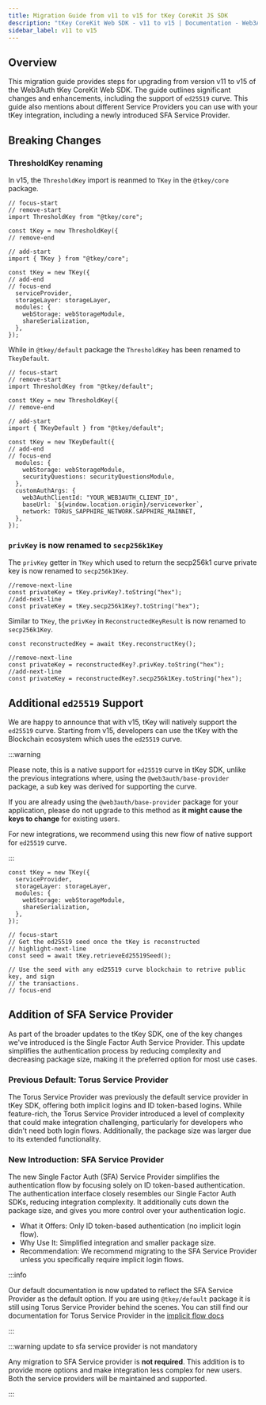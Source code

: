 ```yaml
---
title: Migration Guide from v11 to v15 for tKey CoreKit JS SDK
description: "tKey CoreKit Web SDK - v11 to v15 | Documentation - Web3Auth"
sidebar_label: v11 to v15
---
```


## Overview

This migration guide provides steps for upgrading from version v11 to v15 of the Web3Auth tKey
CoreKit Web SDK. The guide outlines significant changes and enhancements, including the support of
`ed25519` curve. This guide also mentions about different Service Providers you can use with your
tKey integration, including a newly introduced SFA Service Provider.

## Breaking Changes

### ThresholdKey renaming

In v15, the `ThresholdKey` import is reanmed to `TKey` in the `@tkey/core` package.

```tsx
// focus-start
// remove-start
import ThresholdKey from "@tkey/core";

const tKey = new ThresholdKey({
// remove-end

// add-start
import { TKey } from "@tkey/core";

const tKey = new TKey({
// add-end
// focus-end
  serviceProvider,
  storageLayer: storageLayer,
  modules: {
    webStorage: webStorageModule,
    shareSerialization,
  },
});
```

While in `@tkey/default` package the `ThresholdKey` has been renamed to `TkeyDefault`.

```tsx
// focus-start
// remove-start
import ThresholdKey from "@tkey/default";

const tKey = new ThresholdKey({
// remove-end

// add-start
import { TKeyDefault } from "@tkey/default";

const tKey = new TKeyDefault({
// add-end
// focus-end
  modules: {
    webStorage: webStorageModule,
    securityQuestions: securityQuestionsModule,
  },
  customAuthArgs: {
    web3AuthClientId: "YOUR_WEB3AUTH_CLIENT_ID",
    baseUrl: `${window.location.origin}/serviceworker`,
    network: TORUS_SAPPHIRE_NETWORK.SAPPHIRE_MAINNET,
  },
});
```

### `privKey` is now renamed to `secp256k1Key`

The `privKey` getter in `TKey` which used to return the secp256k1 curve private key is now renamed
to `secp256k1Key`.

```tsx
//remove-next-line
const privateKey = tKey.privKey?.toString("hex");
//add-next-line
const privateKey = tKey.secp256k1Key?.toString("hex");
```

Similar to `TKey`, the `privKey` in `ReconstructedKeyResult` is now renamed to `secp256k1Key`.

```tsx
const reconstructedKey = await tKey.reconstructKey();

//remove-next-line
const privateKey = reconstructedKey?.privKey.toString("hex");
//add-next-line
const privateKey = reconstructedKey?.secp256k1Key.toString("hex");
```

## Additional `ed25519` Support

We are happy to announce that with v15, tKey will natively support the `ed25519` curve. Starting
from v15, developers can use the tKey with the Blockchain ecosystem which uses the `ed25519` curve.

:::warning

Please note, this is a native support for `ed25519` curve in tKey SDK, unlike the previous
integrations where, using the `@web3auth/base-provider` package, a sub key was derived for
supporting the curve.

If you are already using the `@web3auth/base-provider` package for your application, please do not
upgrade to this method as **it might cause the keys to change** for existing users.

For new integrations, we recommend using this new flow of native support for `ed25519` curve.

:::

```tsx
const tKey = new TKey({
  serviceProvider,
  storageLayer: storageLayer,
  modules: {
    webStorage: webStorageModule,
    shareSerialization,
  },
});

// focus-start
// Get the ed25519 seed once the tKey is reconstructed
// highlight-next-line
const seed = await tKey.retrieveEd25519Seed();

// Use the seed with any ed25519 curve blockchain to retrive public key, and sign
// the transactions.
// focus-end
```

## Addition of SFA Service Provider

As part of the broader updates to the tKey SDK, one of the key changes we've introduced is the
Single Factor Auth Service Provider. This update simplifies the authentication process by reducing
complexity and decreasing package size, making it the preferred option for most use cases.

### Previous Default: Torus Service Provider

The Torus Service Provider was previously the default service provider in tKey SDK, offering both
implicit logins and ID token-based logins. While feature-rich, the Torus Service Provider introduced
a level of complexity that could make integration challenging, particularly for developers who
didn't need both login flows. Additionally, the package size was larger due to its extended
functionality.

### New Introduction: SFA Service Provider

The new Single Factor Auth (SFA) Service Provider simplifies the authentication flow by focusing
solely on ID token-based authentication. The authentication interface closely resembles our Single
Factor Auth SDKs, reducing integration complexity. It additionally cuts down the package size, and
gives you more control over your authentication logic.

- What it Offers: Only ID token-based authentication (no implicit login flow).
- Why Use It: Simplified integration and smaller package size.
- Recommendation: We recommend migrating to the SFA Service Provider unless you specifically require
  implicit login flows.

:::info

Our default documentation is now updated to reflect the SFA Service Provider as the default option.
If you are using `@tkey/default` package it is still using Torus Service Provider behind the scenes.
You can still find our documentation for Torus Service Provider in the
[implicit flow docs](/sdk/infra/tkey/implicit-flow)

:::

:::warning update to sfa service provider is not mandatory

Any migration to SFA Service provider is **not required**. This addition is to provide more options
and make integration less complex for new users. Both the service providers will be maintained and
supported.

:::
